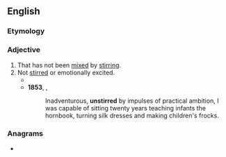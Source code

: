==English==

===Etymology===
{{prefix|en|un|stirred}}

===Adjective===
{{en-adj}}

# That has not been [[mixed]] by [[stir]]ring.
# Not [[stirred]] or emotionally excited.
#* {{RQ:Landon Francesca Carrara|page=74|volume=II|text=Who, in after years, could supply a mother's place to the bereaved child, in whom affection's sweetest fountain must remain for ever '''unstirred'''?}}
#* '''1853''', {{w|Charlotte Brontë}}, ''{{w|Villette (novel)|Villette}}''
#*: Inadventurous, '''unstirred''' by impulses of practical ambition, I was capable of sitting twenty years teaching infants the hornbook, turning silk dresses and making children's frocks.

===Anagrams===
* {{anagrams|en|a=deinrrstu|intruders|nutriders}}